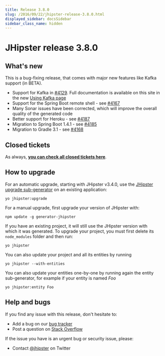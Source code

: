 ```yaml
---
title: Release 3.8.0
slug: /2016/09/22/jhipster-release-3.8.0.html
displayed_sidebar: docsSidebar
sidebar_class_name: hidden
---
```


JHipster release 3.8.0
==================

What's new
----------

This is a bug-fixing release, that comes with major new features like Kafka support (in BETA).

- Support for Kafka in [#4129](https://github.com/jhipster/generator-jhipster/issues/4129). Full documentation is available on this site in the new [Using Kafka page](/using-kafka/)
- Support for the Spring Boot remote shell - see [#4167](https://github.com/jhipster/generator-jhipster/issues/4167)
- Many Sonar issues have been corrected, which will improve the overall quality of the generated code
- Better support for Heroku - see [#4187](https://github.com/jhipster/generator-jhipster/pull/4187)
- Migration to Spring Boot 1.4.1 - see [#4185](https://github.com/jhipster/generator-jhipster/pull/4185)
- Migration to Gradle 3.1 - see [#4168](https://github.com/jhipster/generator-jhipster/pull/4168)

Closed tickets
------------
As always, __[you can check all closed tickets here](https://github.com/jhipster/generator-jhipster/issues?q=milestone%3A3.8.0+is%3Aclosed)__.

How to upgrade
------------

For an automatic upgrade, starting with JHipster v3.4.0, use the [JHipster upgrade sub-generator](/upgrading-an-application/) on an existing application:

```
yo jhipster:upgrade
```

For a manual upgrade, first upgrade your version of JHipster with:

```
npm update -g generator-jhipster
```

If you have an existing project, it will still use the JHipster version with which it was generated.
To upgrade your project, you must first delete its `node_modules` folder and then run:

```
yo jhipster
```

You can also update your project and all its entities by running

```
yo jhipster --with-entities
```

You can also update your entities one-by-one by running again the entity sub-generator, for example if your entity is named _Foo_

```
yo jhipster:entity Foo
```

Help and bugs
--------------

If you find any issue with this release, don't hesitate to:

- Add a bug on our [bug tracker](https://github.com/jhipster/generator-jhipster/issues?state=open)
- Post a question on [Stack Overflow](http://stackoverflow.com/tags/jhipster/info)

If the issue you have is an urgent bug or security issue, please:

- Contact [@jhipster](https://twitter.com/jhipster) on Twitter
